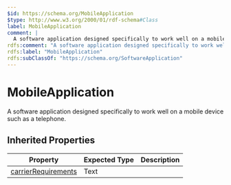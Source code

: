 ```yaml
---
$id: https://schema.org/MobileApplication
$type: http://www.w3.org/2000/01/rdf-schema#Class
label: MobileApplication
comment: |
  A software application designed specifically to work well on a mobile device such as a telephone.
rdfs:comment: "A software application designed specifically to work well on a mobile device such as a telephone."
rdfs:label: "MobileApplication"
rdfs:subClassOf: "https://schema.org/SoftwareApplication"
---
```


# MobileApplication

A software application designed specifically to work well on a mobile device such as a telephone.

## Inherited Properties

| Property | Expected Type | Description |
| --- | --- | --- |
| [carrierRequirements](https://schema.org/carrierRequirements) | Text |  |
